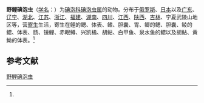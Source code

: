 {{Speciesbox
| name = 野鲤碘泡虫
| status = 
| status_system = 
| image = 
| genus = Myxobolus
| species = koi
| authority = (Kudo, 1919)<ref name='id9401'>{{cite web| url =http://www.bioinfo.cn/db05/BjdwSpecies.php?action=view&id=9401| title =野鲤碘泡虫| work =《中国动物物种编目数据库》| publisher =中国科学院微生物研究所| author =中国科学院动物研究所| accessdate =2009-04-16| deadurl =yes| archiveurl =https://web.archive.org/web/20160305090728/http://www.bioinfo.cn/db05/BjdwSpecies.php?action=view&id=9401| archivedate =2016-03-05}}</ref>
}}

'''野鲤碘泡虫'''（[[学名|学名]]：{{lang|la|''Myxobolus koi''}}）为[[碘泡科|碘泡科]][[碘泡虫属|碘泡虫属]]的动物。分布于[[俄罗斯|俄罗斯]]、[[日本|日本]]以及[[广东|广东]]、[[辽宁|辽宁]]、[[湖北|湖北]]、[[江苏|江苏]]、[[浙江|浙江]]、[[福建|福建]]、[[湖南|湖南]]、[[四川|四川]]、[[江西|江西]]、[[陕西|陕西]]、[[吉林|吉林]]、宁夏武陵山地区等，营[[寄生|寄生]]生活，寄生在鲤的鳃、体表、鳍、胆囊、胃、鲫的鳃、胆囊、鲮的鳃、体表、肠、镜鲤、赤眼鳟、兴凯橘、胡鲇、白甲鱼、泉水鱼的鳃以及胡鲇、黄䱂的体表。<ref name='id9401'/>

== 参考文献 ==
{{reflist}}

{{Wikispecies|Myxobolus koi}}
{{Taxonbar|from=Q15225777}}

[[Category:碘泡虫属|野鲤碘泡虫]]


{{Cnidarian-stub}}